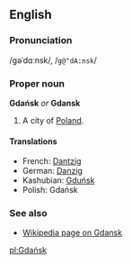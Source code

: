 ==English==
===Pronunciation===
/ɡəˈdɑːnsk/, /<tt>g@"dA:nsk</tt>/
===Proper noun===
'''Gdańsk''' ''or'' '''Gdansk'''

#A city of [[Poland]].

====Translations====
*French: [[Dantzig]]
*German: [[Danzig]]
*Kashubian: [[Gduńsk]]
*Polish: Gdańsk

===See also===
*[[w:Gdansk|Wikipedia page on Gdansk]]

[[pl:Gdańsk]]